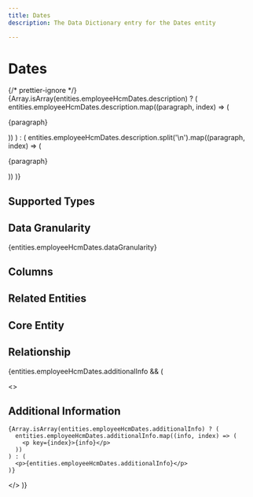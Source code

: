 ```yaml
---
title: Dates
description: The Data Dictionary entry for the Dates entity

---
```



# Dates

{/* prettier-ignore */}
{Array.isArray(entities.employeeHcmDates.description) ? (
  entities.employeeHcmDates.description.map((paragraph, index) => (
    <p key={index}>{paragraph}</p>
))
) : (
entities.employeeHcmDates.description.split('\n').map((paragraph, index) => (

<p key={index}>{paragraph}</p>
)) )}

## Supported Types

<SupportedTypesTable supportedTypes={entities.employeeHcmDates.supportedTypes} />

## Data Granularity

{entities.employeeHcmDates.dataGranularity}

## Columns

<ColumnsTable columns={entities.employeeHcmDates.columns} />

## Related Entities

<RelatedEntitiesList relatedEntities={entities.employeeHcmDates.relatedEntities} />

## Core Entity

<CoreEntityTable coreEntities={entities.employeeHcmDates.coreEntity} />

## Relationship

<RelationshipTable
  relationship={entities.employeeHcmDates.relationship}
  simple={true}
/>

{entities.employeeHcmDates.additionalInfo && (

  <>
    <h2>Additional Information</h2>

    {Array.isArray(entities.employeeHcmDates.additionalInfo) ? (
      entities.employeeHcmDates.additionalInfo.map((info, index) => (
        <p key={index}>{info}</p>
      ))
    ) : (
      <p>{entities.employeeHcmDates.additionalInfo}</p>
    )}

  </>
)}
